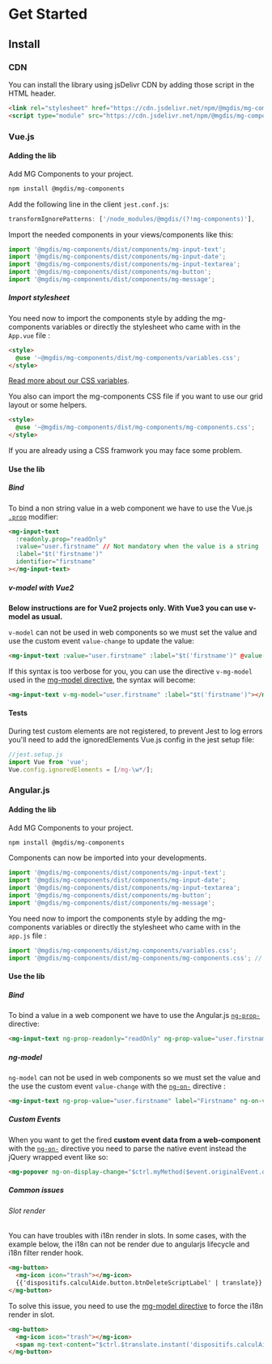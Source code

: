 
<Meta title="Get Started" />

# Get Started

## Install

### CDN

You can install the library using jsDelivr CDN by adding those script in the HTML header.

```html
<link rel="stylesheet" href="https://cdn.jsdelivr.net/npm/@mgdis/mg-components@4/dist/mg-components/variables.css" />
<script type="module" src="https://cdn.jsdelivr.net/npm/@mgdis/mg-components@4/dist/mg-components/mg-components.esm.js"></script>
```

### Vue.js

#### Adding the lib

Add MG Components to your project.

```bash
npm install @mgdis/mg-components
```

Add the following line in the client `jest.conf.js`:

```js
transformIgnorePatterns: ['/node_modules/@mgdis/(?!mg-components)'],
```

Import the needed components in your views/components like this:

```js
import '@mgdis/mg-components/dist/components/mg-input-text';
import '@mgdis/mg-components/dist/components/mg-input-date';
import '@mgdis/mg-components/dist/components/mg-input-textarea';
import '@mgdis/mg-components/dist/components/mg-button';
import '@mgdis/mg-components/dist/components/mg-message';
```

##### Import stylesheet

You need now to import the components style by adding the mg-components variables or directly the stylesheet who came with in the `App.vue` file :

```html
<style>
  @use '~@mgdis/mg-components/dist/mg-components/variables.css';
</style>
```

[Read more about our CSS variables](?path=/story/css-variables--page).

You also can import the mg-components CSS file if you want to use our grid layout or some helpers.

```html
<style>
  @use '~@mgdis/mg-components/dist/mg-components/mg-components.css';
</style>
```

If you are already using a CSS framwork you may face some problem.

#### Use the lib

##### Bind

To bind a non string value in a web component we have to use the Vue.js [`.prop`](https://vuejs.org/v2/api/#v-bind) modifier:

```html
<mg-input-text
  :readonly.prop="readOnly"
  :value="user.firstname" // Not mandatory when the value is a string
  :label="$t('firstname')"
  identifier="firstname"
></mg-input-text>
```

##### v-model with Vue2

**Below instructions are for Vue2 projects only. With Vue3 you can use v-model as usual.**

`v-model` can not be used in web components so we must set the value and use the custom event `value-change` to update the value:

```html
<mg-input-text :value="user.firstname" :label="$t('firstname')" @value-change="user.firstname = $event.target.value"></mg-input-text>
```

If this syntax is too verbose for you, you can use the directive `v-mg-model` used in the [mg-model directive](http://core.pages.mgdis.fr/core-back/core/docs/mg-components-helpers/mg-model-vue), the syntax will become:

```html
<mg-input-text v-mg-model="user.firstname" :label="$t('firstname')"></mg-input-text>
```

#### Tests

During test custom elements are not registered, to prevent Jest to log errors you'll need to add the ignoredElements Vue.js config in the jest setup file:

```js
//jest.setup.js
import Vue from 'vue';
Vue.config.ignoredElements = [/mg-\w*/];
```

### Angular.js

#### Adding the lib

Add MG Components to your project.

```bash
npm install @mgdis/mg-components
```

Components can now be imported into your developments.

```js
import '@mgdis/mg-components/dist/components/mg-input-text';
import '@mgdis/mg-components/dist/components/mg-input-date';
import '@mgdis/mg-components/dist/components/mg-input-textarea';
import '@mgdis/mg-components/dist/components/mg-button';
import '@mgdis/mg-components/dist/components/mg-message';
```

You need now to import the components style by adding the mg-components variables or directly the stylesheet who came with in the `app.js` file :

```js
import '@mgdis/mg-components/dist/mg-components/variables.css';
import '@mgdis/mg-components/dist/mg-components/mg-components.css'; // if needed
```

#### Use the lib

##### Bind

To bind a value in a web component we have to use the Angular.js [`ng-prop-`](https://docs.angularjs.org/api/ng/directive/ngProp) directive:

```html
<mg-input-text ng-prop-readonly="readOnly" ng-prop-value="user.firstname" label="Firstname" identifier="firstname"></mg-input-text>
```

##### ng-model

`ng-model` can not be used in web components so we must set the value and the use the custom event `value-change` with the [`ng-on-`](https://docs.angularjs.org/api/ng/directive/ngOn) directive :

```html
<mg-input-text ng-prop-value="user.firstname" label="Firstname" ng-on-value-change="user.firstname = $event.target.value"></mg-input-text>
```

##### Custom Events

When you want to get the fired **custom event data from a web-component** with the [`ng-on-`](https://docs.angularjs.org/api/ng/directive/ngOn) directive you need to parse the native event instead the jQuery wrapped event like so:

```html
<mg-popover ng-on-display-change="$ctrl.myMethod($event.originalEvent.detail)"></mg-popover>
```

##### Common issues

###### Slot render

You can have troubles with i18n render in slots. In some cases, with the example below, the i18n can not be render due to angularjs lifecycle and i18n filter render hook.

```html
<mg-button>
  <mg-icon icon="trash"></mg-icon>
  {{'dispositifs.calculAide.button.btnDeleteScriptLabel' | translate}}
</mg-button>
```

To solve this issue, you need to use the [mg-model directive](http://core.pages.mgdis.fr/core-back/core/docs/mg-components-helpers/mg-text-content-angular) to force the i18n render in slot.

```html
<mg-button>
  <mg-icon icon="trash"></mg-icon>
  <span mg-text-content="$ctrl.$translate.instant('dispositifs.calculAide.button.btnDeleteScriptLabel')"></span>
</mg-button>
```

